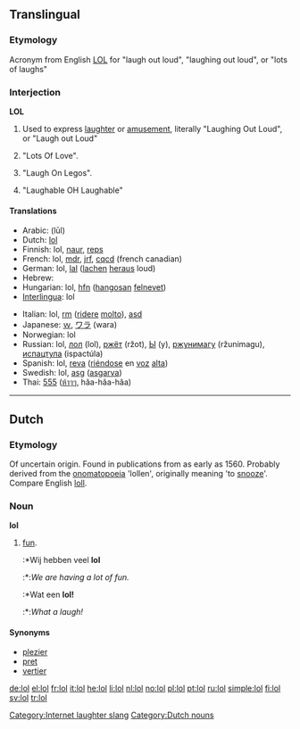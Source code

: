 {{see|LOL}}
==Translingual==

===Etymology===
Acronym from English [[LOL]] for "laugh out loud", "laughing out loud", or "lots of laughs"

===Interjection===
'''LOL'''

# {{context|internet slang|Text messaging}} Used to express [[laughter]] or [[amusement]], literally "Laughing Out Loud", or "Laugh out Loud"
# {{context|rare}} "Lots Of Love".
# {{context|rare}} "Laugh On Legos".
# {{context|rare}} "Laughable OH Laughable"
====Translations====
{{trans-top|Used to express laughter.}}
*Arabic: {{Arab|[[لول]]}} (lūl)
*Dutch: [[#Dutch|lol]]
*Finnish: lol, [[naur]], [[reps]]
*French: lol, [[mdr]], [[jrf]], [[cqcd]] (french canadian)
*German: lol, [[lal]] ([[lachen]] [[heraus]] loud)
*Hebrew: {{he-translation|לול|lol}}
*Hungarian: lol, [[hfn]] ([[hangos|hangosan]] [[nevet|felnevet]])
*[[Interlingua]]: lol
{{trans-mid}}
*Italian: lol, [[rm]] ([[ridere]] [[molto]]), [[asd]]
*Japanese: [[ｗ]], [[ワラ]] (wara)
*Norwegian: lol
*Russian: lol, [[лол]] (lol), [[ржёт]] (ržot), [[Ы]] (y), [[ржунимагу]] (ržunimagu), [[испацтула]] (ispactúla)
*Spanish: lol, [[reva]] ([[riéndose]] en [[voz]] [[alto#Spanish|alta]])
*Swedish: lol, [[asg]] ([[asgarva]])
*Thai: [[555#Thai|555]] ([[ห้า|ห้าๆๆ]], hâa-hâa-hâa)
{{trans-bottom}}

[[Category:Internet laughter slang]]

----

==Dutch==

===Etymology===
Of uncertain origin. Found in publications from as early as 1560. Probably derived from the [[onomatopoeia]] 'lollen', originally meaning 'to [[snooze]]'. Compare English [[loll]].

===Noun===
'''lol''' {{m}}

# [[fun]].
#:*Wij hebben veel '''lol'''
#:*:''We are having a lot of fun.''
#:*Wat een '''lol!'''
#:*:''What a laugh!''

====Synonyms====
* [[plezier]]
* [[pret]]
* [[vertier]]

[[Category:Dutch nouns]]

[[de:lol]]
[[el:lol]]
[[fr:lol]]
[[it:lol]]
[[he:lol]]
[[li:lol]]
[[nl:lol]]
[[no:lol]]
[[pl:lol]]
[[pt:lol]]
[[ru:lol]]
[[simple:lol]]
[[fi:lol]]
[[sv:lol]]
[[tr:lol]]